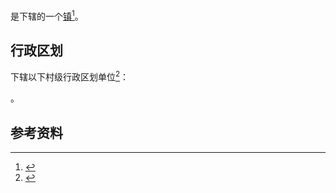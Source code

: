 {{中国乡级行政区|33/03/81/122/000}}

'''{{PAGENAMEBASE}}'''是{{PRC admin/fullname|33/03/81/122/000|3}}下辖的一个[[行政建制镇|镇]]<ref>{{PRC admin/ref sgc|{{PRC admin/parent|33/03/81/122/000}}}}</ref>。

== 行政区划 ==
{{PAGENAMEBASE}}下辖以下村级行政区划单位<ref>{{PRC admin/ref sgc|33/03/81/122/000}}</ref>：

{{PRC admin/children|33/03/81/122/000}}。

== 参考资料 ==
{{reflist}}

{{浙江行政区划小作品}}
{{PRC admin/navcat|33/03/81/122/000}}